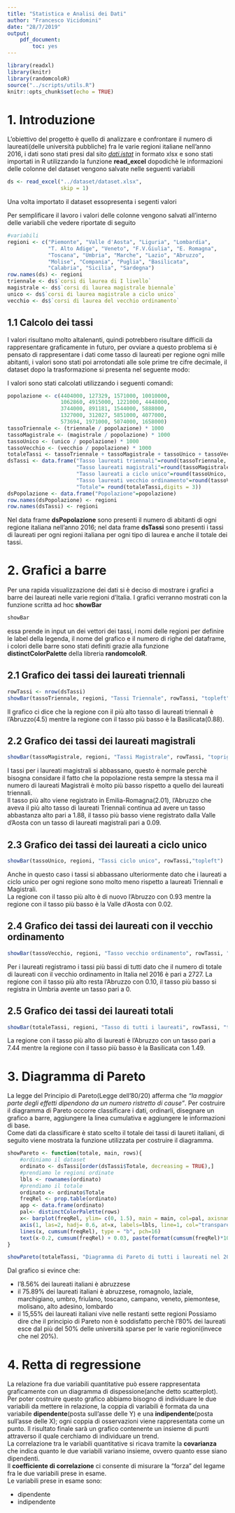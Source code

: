```yaml
---
title: "Statistica e Analisi dei Dati"
author: "Francesco Vicidomini"
date: "28/7/2019"
output: 
    pdf_document: 
        toc: yes
---
```


```r
library(readxl)
library(knitr)
library(randomcoloR)
source("../scripts/utils.R")
knitr::opts_chunk$set(echo = TRUE)
```
<!--numerazione dell'inidice-->
\setcounter{page}{1} 		
\pagenumbering{roman} 
<!--\listoftables-->
\listoffigures
\newpage
<!--numerazione della tesina -->
\setcounter{page}{1} 		
\pagenumbering{arabic} 
# 1. Introduzione
L'obiettivo del progetto è quello di analizzare e confrontare il numero di laureati(delle università pubbliche) fra le varie regioni italiane nell'anno 2016, i dati sono stati presi dal sito _[dati.istat](http://dati.istat.it/)_ in formato xlsx e sono stati importati in R utilizzando la funzione **read_excel** dopodichè le informazioni delle colonne del dataset vengono salvate nelle  seguenti variabili 
```r
ds <- read_excel("../dataset/dataset.xlsx", 
                 skip = 1)

```

Una volta importato il dataset essopresenta i segenti valori  
\begin{figure}[h]
\begin{center}
\includegraphics[width=350px]{../img/ds.png}
\caption{Il dataset}
\end{center}
\end{figure}

Per semplificare il lavoro i valori delle colonne vengono salvati all'interno delle variabili che vedere riportate di seguito
```r
#variabili
regioni <- c("Piemonte", "Valle d'Aosta", "Liguria", "Lombardia",
             "T. Alto Adige", "Veneto", "F.V.Giulia", "E. Romagna",
             "Toscana", "Umbria", "Marche", "Lazio", "Abruzzo",
             "Molise", "Compania", "Puglia", "Basilicata",
             "Calabria", "Sicilia", "Sardegna")
row.names(ds) <- regioni
triennale <- ds$`corsi di laurea di I livello`
magistrale <- ds$`corsi di laurea magistrale biennale`
unico <- ds$`corsi di laurea magistrale a ciclo unico`
vecchio <- ds$`corsi di laurea del vecchio ordinamento`
```

## 1.1 Calcolo dei tassi
I valori risultano molto altalenanti, quindi potrebbero risultare difficili da rappresentare graficamente in futuro, per ovviare a questo problema si è pensato di rappresentare i dati come tasso di laureati per regione ogni mille abitanti, i valori sono stati poi arrotondati alle sole prime tre cifre decimale, il dataset dopo la trasformazione si presenta nel seguente modo:

\begin{figure}[h]
\begin{center}
\includegraphics[width=450px]{../img/dsTassi.png}
\caption{Tasso di laureati ogni mille abitanti}
\end{center}
\end{figure}

I valori sono stati calcolati utilizzando i seguenti comandi:

```r
popolazione <- c(4404000, 127329, 1571000, 10010000,
                 1062860, 4915000, 1221000, 4448000,
                 3744000, 891181, 1544000, 5888000, 
                 1327000, 312027, 5851000, 4077000,
                 573694, 1971000, 5074000, 1658000)
tassoTriennale <- (triennale / popolazione) * 1000
tassoMagistrale <- (magistrale / popolazione) * 1000
tassoUnico <- (unico / popolazione) * 1000
tassoVecchio <- (vecchio / popolazione) * 1000
totaleTassi <- tassoTriennale + tassoMagistrale + tassoUnico + tassoVecchio
dsTassi <- data.frame("Tasso laureati triennali"=round(tassoTriennale, digits = 3),
                      "Tasso laureati magistrali"=round(tassoMagistrale, digits = 3),
                      "Tasso laureati a ciclo unico"=round(tassoUnico, digits = 3),
                      "Tasso laureati vecchio ordinamento"=round(tassoVecchio, digits = 3),
                      "Totale"= round(totaleTassi,digits = 3))
dsPopolazione <- data.frame("Popolazione"=popolazione)
row.names(dsPopolazione) <- regioni
row.names(dsTassi) <- regioni

```

Nel data frame **dsPopolazione** sono presenti il numero di abitanti di ogni regione italiana nell'anno 2016; nel data frame **dsTassi** sono presenti i tassi di laureati per ogni regioni italiana per ogni tipo di laurea e anche il totale dei tassi.

# 2. Grafici a barre
Per una rapida visualizzazione dei dati si è deciso di mostrare i grafici a barre dei laureati nelle varie regioni d'Italia. I grafici verranno mostrati con la funzione scritta ad hoc **showBar**
```r
showBar
```
essa prende in input un dei vettori dei tassi, i nomi delle regioni per definire le label della legenda, il nome del grafico e il numero di righe del dataframe, i colori delle barre sono stati definiti grazie alla funzione **distinctColorPalette** della libreria **randomcoloR**.

## 2.1 Grafico dei tassi dei laureati triennali
```r
rowTassi <- nrow(dsTassi)
showBar(tassoTriennale, regioni, "Tassi Triennale", rowTassi, "topleft")
```

Il grafico ci dice che la regione con il più alto tasso di laureati triennali è l'Abruzzo(4.5) mentre la regione con il tasso più basso è la Basilicata(0.88).

## 2.2 Grafico dei tassi dei laureati magistrali
```r
showBar(tassoMagistrale, regioni, "Tassi Magistrale", rowTassi, "topright")
```

I tassi per i laureati magistrali si abbassano, questo è normale perchè bisogna considare il fatto che la popolazione resta sempre la stessa ma il numero di laureati Magistrali è molto più basso rispetto a quello dei laureati triennali.  
Il tasso più alto viene registrato in Emilia-Romagna(2.01), l'Abruzzo che aveva il più alto tasso di laureati Triennali continua ad avere un tasso abbastanza alto pari a 1.88, il tasso più basso viene registrato dalla Valle d'Aosta con un tasso di laureati magistrali pari a 0.09.

## 2.3 Grafico dei tassi dei laureati a ciclo unico
```r
showBar(tassoUnico, regioni, "Tassi ciclo unico", rowTassi,"topleft")
```

Anche in questo caso i tassi si abbassano ulteriormente dato che i laureati a ciclo unico per ogni regione sono molto meno rispetto a laureati Triennali e Magistrali.  
La regione con il tasso più alto è di nuovo l'Abruzzo con 0.93 mentre la regione con il tasso più basso è la Valle d'Aosta con 0.02.

## 2.4 Grafico dei tassi dei laureati con il vecchio ordinamento
```r
showBar(tassoVecchio, regioni, "Tasso vecchio ordinamento", rowTassi, "topright")
```
Per i laureati registramo i tassi più bassi di tutti dato che il numero di totale di laureati con il vecchio ordinamento in Italia nel 2016 è pari a 2727. La regione con il tasso più alto resta l'Abruzzo con 0.10, il tasso più basso si registra in Umbria avente un tasso pari a 0.

## 2.5 Grafico dei tassi dei laureati totali
```r
showBar(totaleTassi, regioni, "Tasso di tutti i laureati", rowTassi, "topleft")
```

La regione con il tasso più alto di laureati è l'Abruzzo con un tasso pari a 7.44 mentre la regione con il tasso più basso è la Basilicata con 1.49.

# 3. Diagramma di Pareto
La legge del Principio di Pareto(Legge dell'80/20) afferma che _"la maggior parte degli effetti dipendono da un numero ristretto di cause"_. Per costruire il diagramma di Pareto occorre classificare i dati, ordinarli, disegnare un grafico a barre, aggiungere la linea cumulativa e aggiungere le informazioni di base.  
Come dati da classificare è stato scelto il totale dei tassi di laureti italiani, di seguito viene mostrata la funzione utilizzata per costruire il diagramma.
```r
showPareto <- function(totale, main, rows){
    #ordiniamo il dataset
    ordinato <- dsTassi[order(dsTassi$Totale, decreasing = TRUE),]
    #prendiamo le regioni ordinate
    lbls <- rownames(ordinato)
    #prendiamo il totale
    ordinato <- ordinato$Totale
    freqRel <- prop.table(ordinato)
    app <- data.frame(ordinato)
    pal<- distinctColorPalette(rows)
    x<- barplot(freqRel, ylim= c(0, 1.5), main = main, col=pal, axisname = FALSE)
    axis(1, las=2, hadj= 0.6, at=x, labels=lbls, line=1, col="transparent")
    lines(x, cumsum(freqRel), type = "b", pch=16)
    text(x-0.2, cumsum(freqRel) + 0.03, paste(format(cumsum(freqRel)*100, digits = 3), "%"))
}

showPareto(totaleTassi, "Diagramma di Pareto di tutti i laureati nel 2016", rowTassi)
```
\newpage
\begin{figure}[t]
\includegraphics{../img/pareto.png}
\caption{Pareto dei laureati italiani}
\end{figure}
Dal grafico si evince che:

- l'8.56% dei laureati italiani è abruzzese
- il 75.89% dei laureati italiani è abruzzese, romagnolo, laziale, marchigiano, umbro, friulano, toscano, campano, veneto, piemontese, molisano, alto adesino, lombardo
- il 15,55% dei laureati italiani vive nelle restanti sette regioni
Possiamo dire che il principio di Pareto non è soddisfatto perchè l'80% dei laureati esce dal più del 50% delle università sparse per le varie regioni(invece che nel 20%).

# 4. Retta di regressione
La relazione fra due variabili quantitative può essere rappresentata graficamente con un diagramma di dispessione(anche detto scatterplot). Per poter costruire questo grafico abbiamo bisogno di individuare le due variabili da mettere in relazione, la coppia di variabili è formata da una variabile **dipendente**(posta sull'asse delle Y) e una **indipendente**(posta sull'asse delle X); ogni coppia di osservazioni viene rappresentata come un punto. Il risultato finale sarà un grafico contenente un insieme di punti attraverso il quale cerchiamo di individuare un trend.  
La correlazione tra le variabili quantitative si ricava tramite la **covarianza** che indica quanto le due variabili variano insieme, ovvero quanto esse siano dipendenti.  
Il **coefficiente di correlazione** ci consente di misurare la "forza" del legame fra le due variabili prese in esame.  
Le variabili prese in esame sono:

- dipendente
- indipendente
